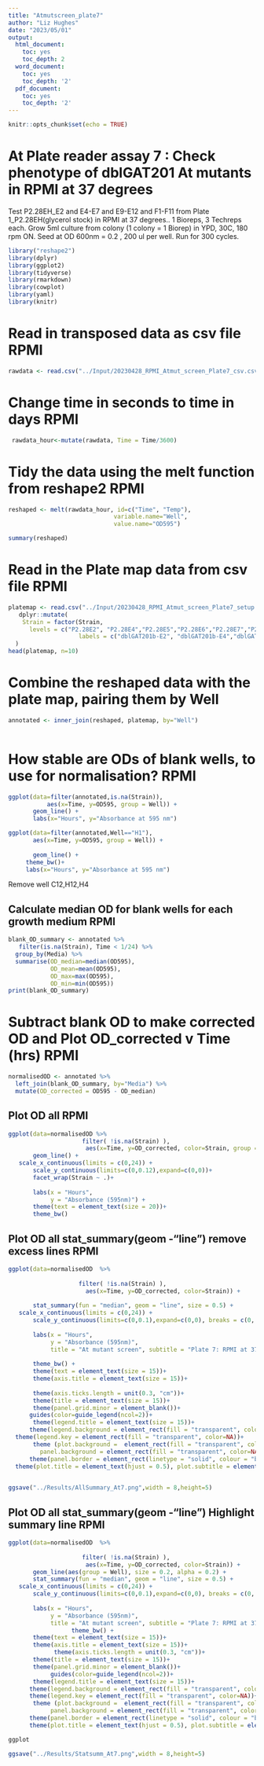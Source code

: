 ```yaml
---
title: "Atmutscreen_plate7"
author: "Liz Hughes"
date: "2023/05/01"
output: 
  html_document:
    toc: yes
    toc_depth: 2
  word_document:
    toc: yes
    toc_depth: '2'
  pdf_document:
    toc: yes
    toc_depth: '2'
---
```


```r
knitr::opts_chunk$set(echo = TRUE)
```


# At Plate reader assay 7 : Check phenotype of dblGAT201 At mutants in RPMI at 37 degrees

Test  P2.28EH_E2 and E4-E7 and E9-E12 and F1-F11  from Plate 1_P2.28EH(glycerol stock) in RPMI at 37 degrees..
1 Bioreps, 3 Techreps each.
Grow 5ml culture from colony (1 colony = 1 Biorep) in YPD, 30C, 180 rpm ON.
Seed at OD 600nm = 0.2 , 200 ul per well.
Run for 300 cycles.

```r

library("reshape2")
library(dplyr)
library(ggplot2)
library(tidyverse)
library(rmarkdown)
library(cowplot)
library(yaml)
library(knitr)
```



# Read in transposed data as csv file RPMI

```r

rawdata <- read.csv("../Input/20230428_RPMI_Atmut_screen_Plate7_csv.csv")

```

# Change time in seconds to time in days RPMI

```r

 rawdata_hour<-mutate(rawdata, Time = Time/3600)

```

# Tidy the data using the melt function from reshape2 RPMI

```r

reshaped <- melt(rawdata_hour, id=c("Time", "Temp"), 
                              variable.name="Well",
                              value.name="OD595")

summary(reshaped)
```

# Read in the Plate map data from csv file RPMI

```r

platemap <- read.csv("../Input/20230428_RPMI_Atmut_screen_Plate7_setup.csv")%>%
   dplyr::mutate(
    Strain = factor(Strain, 
      levels = c("P2.28E2", "P2.28E4","P2.28E5","P2.28E6","P2.28E7","P2.28E9","P2.28E10","P2.28E11","P2.28E12","P2.28F1", "P2.28F2","P2.28F3","P2.28F4","P2.28F5","P2.28F6","P2.28F7","P2.28F8","P2.28F9","P2.28F10","P2.28F11"),
                    labels = c("dblGAT201b-E2", "dblGAT201b-E4","dblGAT201b-E5","dblGAT201b-E6","dblGAT201b-E7","dblGAT201b-E9","dblGAT201b-E10","dblGAT201b-E11","dblGAT201b-E12","dblGAT201b-F1", "dblGAT201b-F2","dblGAT201b-F3","dblGAT201b-F4","dblGAT201b-F5","dblGAT201b-F6","dblGAT201b-F7","dblGAT201b-F8","dblGAT201b-F9","dblGAT201b-F10","dblGAT201b-F11"))
  )
head(platemap, n=10)


```

# Combine the reshaped data with the plate map, pairing them by Well 

```r

annotated <- inner_join(reshaped, platemap, by="Well")
 
```

# How stable are ODs of blank wells, to use for normalisation? RPMI

```r

ggplot(data=filter(annotated,is.na(Strain)),
           aes(x=Time, y=OD595, group = Well)) + 
       geom_line() + 
       labs(x="Hours", y="Absorbance at 595 nm")
```


```r

ggplot(data=filter(annotated,Well=="H1"), 
       aes(x=Time, y=OD595, group = Well)) + 
 
       geom_line() + 
     theme_bw()+
     labs(x="Hours", y="Absorbance at 595 nm")

```


Remove well C12,H12,H4

## Calculate median OD for blank wells for each growth medium RPMI


```r

blank_OD_summary <- annotated %>%
   filter(is.na(Strain), Time < 1/24) %>%
  group_by(Media) %>%
  summarise(OD_median=median(OD595),
            OD_mean=mean(OD595),
            OD_max=max(OD595),
            OD_min=min(OD595))
print(blank_OD_summary)
```

# Subtract blank OD to make corrected OD and Plot OD_corrected v Time (hrs) RPMI

```r

normalisedOD <- annotated %>%
  left_join(blank_OD_summary, by="Media") %>%
  mutate(OD_corrected = OD595 - OD_median)

```

## Plot OD all RPMI

```r

ggplot(data=normalisedOD %>%
                     filter( !is.na(Strain) ), 
                      aes(x=Time, y=OD_corrected, color=Strain, group = Well)) + 
       geom_line() + 
   scale_x_continuous(limits = c(0,24)) +
       scale_y_continuous(limits=c(0,0.12),expand=c(0,0))+
       facet_wrap(Strain ~ .)+
  
       labs(x = "Hours",
            y = "Absorbance (595nm)") +
       theme(text = element_text(size = 20))+
       theme_bw()
```

## Plot OD all stat_summary(geom -"line") remove excess lines RPMI

```r

ggplot(data=normalisedOD  %>%
        
                    filter( !is.na(Strain) ), 
                      aes(x=Time, y=OD_corrected, color=Strain)) + 
       
       stat_summary(fun = "median", geom = "line", size = 0.5) +
   scale_x_continuous(limits = c(0,24)) +
       scale_y_continuous(limits=c(0,0.1),expand=c(0,0), breaks = c(0, 0.05, 0.1)) +
  
       labs(x = "Hours",
            y = "Absorbance (595nm)",
            title = "At mutant screen", subtitle = "Plate 7: RPMI at 37 degrees") +
           
       theme_bw() +
       theme(text = element_text(size = 15))+
       theme(axis.title = element_text(size = 15))+
       
       theme(axis.ticks.length = unit(0.3, "cm"))+
       theme(title = element_text(size = 15))+
       theme(panel.grid.minor = element_blank())+
      guides(color=guide_legend(ncol=2))+
       theme(legend.title = element_text(size = 15))+
      theme(legend.background = element_rect(fill = "transparent", color=NA))+
  theme(legend.key = element_rect(fill = "transparent", color=NA))+
       theme (plot.background =  element_rect(fill = "transparent", color=NA), 
         panel.background = element_rect(fill = "transparent", color=NA),)+
      theme(panel.border = element_rect(linetype = "solid", colour = "black", size = 2))+
  theme(plot.title = element_text(hjust = 0.5), plot.subtitle = element_text(hjust = 0.5) )
       
```


```r

ggsave("../Results/AllSummary_At7.png",width = 8,height=5)
```


## Plot OD all stat_summary(geom -"line") Highlight summary line RPMI

```r

ggplot(data=normalisedOD  %>%
         
                     filter( !is.na(Strain) ), 
                      aes(x=Time, y=OD_corrected, color=Strain)) + 
       geom_line(aes(group = Well), size = 0.2, alpha = 0.2) + 
       stat_summary(fun = "median", geom = "line", size = 0.5) +
   scale_x_continuous(limits = c(0,24)) +
       scale_y_continuous(limits=c(0,0.1),expand=c(0,0), breaks = c(0, 0.05, 0.1)) +
  
       labs(x = "Hours",
            y = "Absorbance (595nm)",
            title = "At mutant screen", subtitle = "Plate 7: RPMI at 37 degrees") +
                  theme_bw() +
       theme(text = element_text(size = 15))+
       theme(axis.title = element_text(size = 15))+
             theme(axis.ticks.length = unit(0.3, "cm"))+
       theme(title = element_text(size = 15))+
       theme(panel.grid.minor = element_blank())+
            guides(color=guide_legend(ncol=2))+
       theme(legend.title = element_text(size = 15))+
      theme(legend.background = element_rect(fill = "transparent", color=NA))+
      theme(legend.key = element_rect(fill = "transparent", color=NA))+
       theme (plot.background =  element_rect(fill = "transparent", color=NA), 
            panel.background = element_rect(fill = "transparent", color=NA),)+
      theme(panel.border = element_rect(linetype = "solid", colour = "black", size = 1))+
      theme(plot.title = element_text(hjust = 0.5), plot.subtitle = element_text(hjust = 0.5))

ggplot
```

```r

ggsave("../Results/Statsumm_At7.png",width = 8,height=5)
```








